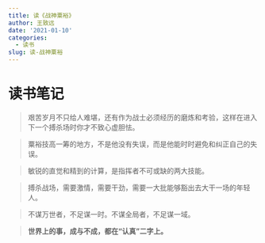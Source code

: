 ```yaml
---
title: 读《战神粟裕》
author: 王致远
date: '2021-01-10'
categories:
  - 读书
slug: 读-战神粟裕
---
```


# 读书笔记

> 艰苦岁月不只给人难堪，还有作为战士必须经历的磨炼和考验，这样在进入下一个搏杀场时你才不致心虚胆怯。

> 粟裕技高一筹的地方，不是他没有失误，而是他能时时避免和纠正自己的失误。

> 敏锐的直觉和精到的计算，是指挥者不可或缺的两大技能。

> 搏杀战场，需要激情，需要干劲，需要一大批能够豁出去大干一场的年轻人。

> 不谋万世者，不足谋一时。不谋全局者，不足谋一域。

> **世界上的事，成与不成，都在“认真”二字上。**